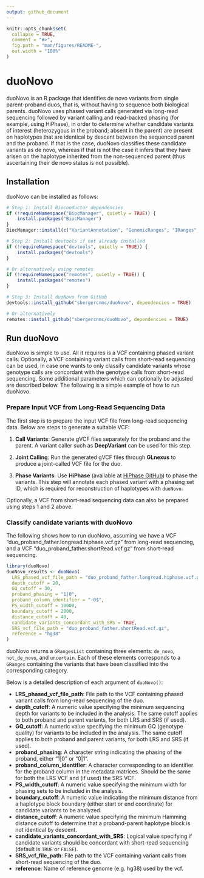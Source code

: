 ```yaml
---
output: github_document
---
```


<!-- README.md is generated from README.Rmd. Please edit that file -->

```r
knitr::opts_chunk$set(
  collapse = TRUE,
  comment = "#>",
  fig.path = "man/figures/README-",
  out.width = "100%"
)
```

# duoNovo

<!-- badges: start -->
<!-- badges: end -->

duoNovo is an R package that identifies de novo variants from single parent-proband duos, that is, without having to sequence both biological parents. duoNovo uses phased variant calls generated via long-read sequencing followed by variant calling and read-backed phasing (for example, using HiPhase), in order to determine whether candidate variants of interest (heterozygous in the proband; absent in the parent) are present on haplotypes that are identical by descent between the sequenced parent and the proband. If that is the case, duoNovo classifies these candidate variants as de novo, whereas if that is not the case it infers that they have arisen on the haplotype inherited from the non-sequenced parent (thus ascertaining their de novo status is not possible).

## Installation

duoNovo can be installed as follows:

```r
# Step 1: Install Bioconductor dependencies
if (!requireNamespace("BiocManager", quietly = TRUE)) {
    install.packages("BiocManager")
}
BiocManager::install(c("VariantAnnotation", "GenomicRanges", "IRanges", "S4Vectors"))

# Step 2: Install devtools if not already installed
if (!requireNamespace("devtools", quietly = TRUE)) {
    install.packages("devtools")
}

# Or alternatively using remotes
if (!requireNamespace("remotes", quietly = TRUE)) {
    install.packages("remotes")
}

# Step 3: Install duoNovo from GitHub
devtools::install_github("sbergercnmc/duoNovo", dependencies = TRUE)

# Or alternatively
remotes::install_github("sbergercnmc/duoNovo", dependencies = TRUE)
```

## Run duoNovo

duoNovo is simple to use. All it requires is a VCF containing phased variant calls. Optionally, a VCF containing variant calls from short-read sequencing can be used, in case one wants to only classify candidate variants whose genotype calls are concordant with the genotype calls from short-read sequencing. Some additional parameters which can optionally be adjusted are described below. The following is a simple example of how to run duoNovo.

### Prepare Input VCF from Long-Read Sequencing Data

The first step is to prepare the input VCF file from long-read sequencing data. Below are steps to generate a suitable VCF:

1. **Call Variants**: Generate gVCF files separately for the proband and the parent. A variant caller such as **DeepVariant** can be used for this step.

2. **Joint Calling**: Run the generated gVCF files through **GLnexus** to produce a joint-called VCF file for the duo.

3. **Phase Variants**: Use **HiPhase** (available at [HiPhase GitHub](https://github.com/PacificBiosciences/HiPhase)) to phase the variants. This step will annotate each phased variant with a phasing set ID, which is required for reconstruction of haplotypes with `duoNovo`.

Optionally, a VCF from short-read sequencing data can also be prepared using steps 1 and 2 above.

### Classify candidate variants with duoNovo

The following shows how to run duoNovo, assuming we have a VCF "duo_proband_father.longread.hiphase.vcf.gz" from long-read sequencing, and a VCF "duo_proband_father.shortRead.vcf.gz" from short-read sequencing.

```r
library(duoNovo)
duoNovo_results <- duoNovo(
  LRS_phased_vcf_file_path = "duo_proband_father.longread.hiphase.vcf.gz", 
  depth_cutoff = 20, 
  GQ_cutoff = 30,
  proband_phasing = "1|0", 
  proband_column_identifier = "-0$",
  PS_width_cutoff = 10000, 
  boundary_cutoff = 2000, 
  distance_cutoff = 40,
  candidate_variants_concordant_with_SRS = TRUE,
  SRS_vcf_file_path = "duo_proband_father.shortRead.vcf.gz",
  reference = "hg38"
)
```

duoNovo returns a `GRangesList` containing three elements: `de_novo`, `not_de_novo`, and `uncertain`. Each of these elements corresponds to a `GRanges` containing the variants that have been classified into the corresponding category.

Below is a detailed description of each argument of `duoNovo()`:

- **LRS_phased_vcf_file_path**: File path to the VCF containing phased variant calls from long-read sequencing of the duo.
- **depth_cutoff**: A numeric value specifying the minimum sequencing depth for variants to be included in the analysis. The same cutoff applies to both proband and parent variants, for both LRS and SRS (if used).
- **GQ_cutoff**: A numeric value specifying the minimum GQ (genotype quality) for variants to be included in the analysis. The same cutoff applies to both proband and parent variants, for both LRS and SRS (if used).
- **proband_phasing**: A character string indicating the phasing of the proband, either "1|0" or "0|1".
- **proband_column_identifier**: A character corresponding to an identifier for the proband column in the metadata matrices. Should be the same for both the LRS VCF and (if used) the SRS VCF.
- **PS_width_cutoff**: A numeric value specifying the minimum width for phasing sets to be included in the analysis.
- **boundary_cutoff**: A numeric value indicating the minimum distance from a haplotype block boundary (either start or end coordinate) for candidate variants to be analyzed.
- **distance_cutoff**: A numeric value specifying the minimum Hamming distance cutoff to determine that a proband-parent haplotype block is not identical by descent.
- **candidate_variants_concordant_with_SRS**: Logical value specifying if candidate variants should be concordant with short-read sequencing (default is `TRUE` or `FALSE`).
- **SRS_vcf_file_path**: File path to the VCF containing variant calls from short-read sequencing of the duo.
- **reference**: Name of reference genome (e.g. hg38) used by the vcf.

